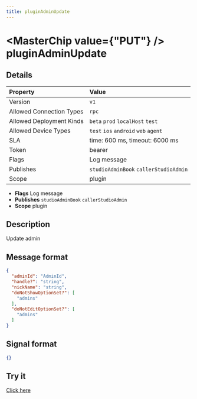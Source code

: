 ```yaml
---
title: pluginAdminUpdate
---
```



# <MasterChip value={"PUT"} /> pluginAdminUpdate

## Details

| Property | Value | 
| :--- | :--- | 
| Version | `v1` |
| Allowed Connection Types | `rpc`  |
| Allowed Deployment Kinds | `beta` `prod` `localHost` `test`  |
| Allowed Device Types | `test` `ios` `android` `web` `agent`  |
| SLA | time: 600 ms, timeout: 6000 ms |
| Token | bearer |
| Flags | Log message |
| Publishes | `studioAdminBook` `callerStudioAdmin`  |
| Scope | plugin |


- **Flags** Log message
- **Publishes** `studioAdminBook` `callerStudioAdmin` 
- **Scope** plugin


## Description

Update admin

## Message format

```json
{
  "adminId": "AdminId",
  "handle?": "string",
  "nickName": "string",
  "doNotShowOptionSet?": [
    "admins"
  ],
  "doNotEditOptionSet?": [
    "admins"
  ]
}
```

## Signal format

```json
{}
```

## Try it

[Click here](https://web.neome.ai/api?path=studio_studioMain_pluginAdminUpdate)

